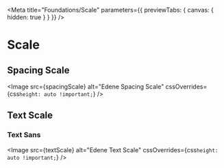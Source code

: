 

<Meta
    title="Foundations/Scale"
    parameters={{ previewTabs: { canvas: { hidden: true } } }}
/>

# Scale

## Spacing Scale

<Image
    src={spacingScale}
    alt="Edene Spacing Scale"
    cssOverrides={css`
        height: auto !important;
    `}
/>

## Text Scale

### Text Sans

<Image
    src={textScale}
    alt="Edene Text Scale"
    cssOverrides={css`
        height: auto !important;
    `}
/>

